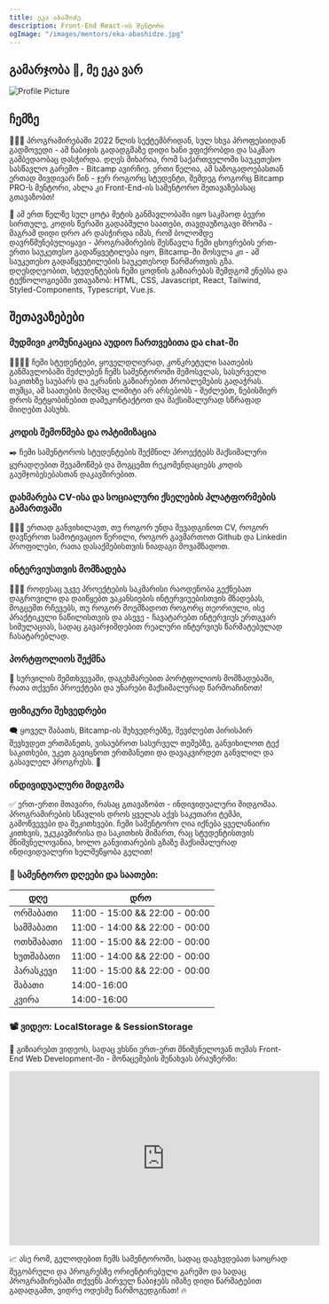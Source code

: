 ```yaml
---
title: ეკა აბაშიძე
description: Front-End React-ის მენტორი
ogImage: "/images/mentors/eka-abashidze.jpg"
---
```


## გამარჯობა  👋,  მე ეკა ვარ

![Profile Picture](/images/mentors/eka-abashidze.jpg)

## ჩემზე

👩🏻‍💻 პროგრამირებაში  2022  წლის სექტემბრიდან, სულ სხვა პროფესიიდან გადმოვედი - ამ ნაბიჯის გადადგმაზე დიდი ხანი ვფიქრობდი და  საკმაო გამბედაობაც დასჭირდა. დღეს მიხარია, რომ საქართველოში საუკეთესო სასწავლო გარემო - Bitcamp ავირჩიე. ერთი წელია, ამ საზოგადოებასთან ერთად მივდივარ წინ - ჯერ როგორც სტუდენტი, შემდეგ როგორც Bitcamp PRO-ს მენტორი, ახლა კი Front-End-ის სამენტორო შეთავაზებასაც გთავაზობთ!

🚀 ამ ერთ წელზე სულ ცოტა მეტის განმავლობაში იყო საკმაოდ ბევრი სირთულე, კოდის წერაში გადაბმული საათები, თავდაუზოგავი შრომა - მაგრამ დიდი დრო არ დასჭირდა იმას, რომ ბოლომდე დავრწმუნებულიყავი - პროგრამირების შესწავლა ჩემი ცხოვრების ერთ-ერთი საუკეთესო გადაწყვეტილება იყო, Bitcamp-ში მოსვლა კი - ამ საუკეთესო გადაწყვეტილების საუკეთესოდ წარმართვის გზა. დღესდღეობით, სტუდენტების ჩემი ცოდნის გაზიარებას შემდგომ ენებსა და ტექნოლოგიებში ვთავაზობ: HTML, CSS, Javascript, React, Tailwind, Styled-Components, Typescript, Vue.js.

## შეთავაზებები

### მუდმივი კომუნიკაცია აუდიო ჩართვებითა და chat-ში

🫱🏻‍🫲🏻 ჩემი სტუდენტები, ყოველდღიურად, კონკრეტული საათების განმავლობაში შეძლებენ ჩემს სამენტოროში შემოსვლას, სასურველი საკითხზე საუბარს და ეკრანის გაზიარებით პრობლემების გადაჭრას. თუმცა, ამ საათების მიღმაც ლიმიტი არ არსებობს - შეძლებთ, ნებისმიერ დროს შეტყობინებით დამეკონტაქტოთ და მაქსიმალურად სწრაფად მიიღებთ პასუხს.

### კოდის შემოწმება და ოპტიმიზაცია

✒️ ჩემი სამენტოროს სტუდენტების შექმნილ პროექტებს მაქსიმალური ყურადღებით შევამოწმებ და მოგცემთ რეკომენდაციებს კოდის გაუმჯობესებასთან დაკავშირებით.

### დახმარება CV-ისა და სოციალური ქსელების პლატფორმების გამართვაში

👩🏻‍🏫 ერთად განვიხილავთ, თუ როგორ უნდა შევადგინოთ CV, როგორ დავწეროთ სამოტივაციო წერილი, როგორ გავმართოთ Github და Linkedin პროფილები, რათა დასაქმებისთვის  ნიადაგი მოვამზადოთ.

### ინტერვიუსთვის მომზადება

🙋🏻‍♂️ როდესაც უკვე პროექტების საკმარისი რაოდენობა გექნებათ დაგროვილი და დაიწყებთ ვაკანსიების ინტერვიუებისთვის მზადებას, მოგცემთ რჩევებს, თუ როგორ მოემზადოთ როგორც თეორიული, ისე პრაქტიკული ნაწილისთვის და ასევე - ჩავატარებთ ინტერვიუს ერთგვარ სიმულაციას, სადაც გავარჯიშდებით რეალური ინტერვიუს წარმატებულად ჩასატარებლად.

### პორტფოლიოს შექმნა

📒 სურვილის შემთხვევაში, დაგეხმარებით პორტფოლიოს მომზადებაში, რათა თქვენი პროექტები და უნარები მაქსიმალურად წარმოაჩინოთ!

### ფიზიკური შეხვედრები

🗨️ ყოველ შაბათს, Bitcamp-ის შეხვედრებზე, შევძლებთ პირისპირ შევხვდეთ ერთმანეთს, ვისაუბროთ სასურველ თემებზე, განვიხილოთ ტექ საკითხები, უკეთ გავიცნოთ ერთმანეთი და დავაკვირდეთ განვლილ და გასავლელ პროგრესს. 🎉

### ინდივიდუალური მიდგომა

✅ ერთ-ერთი მთავარი, რასაც გთავაზობთ - ინდივიდუალური მიდგომაა. პროგრამირების სწავლის დროს ყველას აქვს საკუთარი ტემპი, გამოწვევები და შეკითხვები. ჩემი სამენტორო ღია იქნება ყველანაირი კითხვის, უკუკავშირისა და საკითხის მიმართ, რაც სტუდენტისთვის მნიშვნელოვანია, ხოლო განვითარების გზაზე მაქსიმალურად ინდივიდუალური ხელშეწყობა გელით! 

### 📆 სამენტორო დღეები და საათები:

| **დღე**   | **დრო**                        |
| --------- | ------------------------------ |
| ორშაბათი  | 11:00 - 15:00 && 22:00 - 00:00 |
| სამშაბათი | 11:00 - 14:00 && 22:00 - 00:00 |
| ოთხშაბათი | 11:00 - 15:00 && 22:00 - 00:00 |
| ხუთშაბათი | 11:00 - 14:00 && 22:00 - 00:00 |
| პარასკევი | 11:00 - 15:00 && 22:00 - 00:00 |
| შაბათი    | 14:00-16:00                    |
| კვირა     | 14:00-16:00                  |

### 📽️ ვიდეო: LocalStorage & SessionStorage

🫙 გიზიარებთ ვიდეოს, სადაც ვხსნი ერთ-ერთ მნიშვნელოვან თემას Front-End Web Development-ში - მონაცემების შენახვას ბრაუზერში:

<iframe width="560" height="315" src="https://www.youtube.com/embed/Y_1luoDgU24?si=zQ19N69_fpbbcvZB" title="YouTube video player" frameborder="0" allow="accelerometer; autoplay; clipboard-write; encrypted-media; gyroscope; picture-in-picture; web-share" allowfullscreen></iframe>

📈 ასე რომ, გელოდებით ჩემს სამენტოროში, სადაც დაგხვდებათ საოცრად მეგობრული და პროგრესზე ორიენტირებული გარემო და სადაც პროგრამირებაში თქვენს პირველ ნაბიჯებს იმაზე დიდი წარმატებით გადადგამთ, ვიდრე ოდესმე წარმოგედგინათ! 🔥

